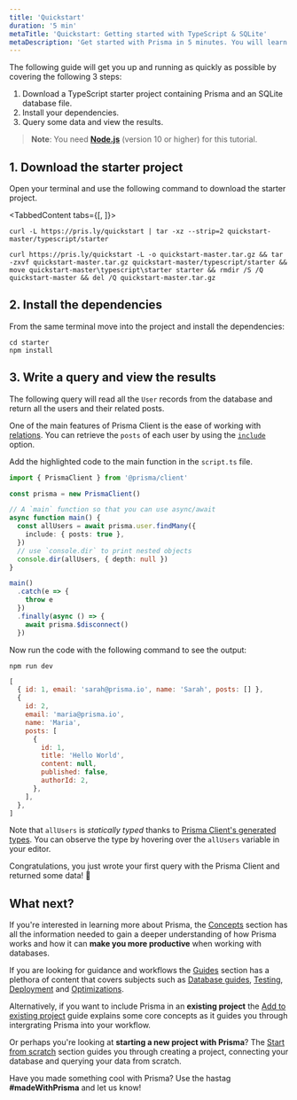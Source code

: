 ```yaml
---
title: 'Quickstart'
duration: '5 min'
metaTitle: 'Quickstart: Getting started with TypeScript & SQLite'
metaDescription: 'Get started with Prisma in 5 minutes. You will learn how to send queries to a SQLite database in a plain TypeScript script using Prisma Client.'
---
```


<TopBlock>

The following guide will get you up and running as quickly as possible by covering the following 3 steps:

1. Download a TypeScript starter project containing Prisma and an SQLite database file.
2. Install your dependencies.
3. Query some data and view the results.

> **Note**: You need [**Node.js**](https://nodejs.org/en/) (version 10 or higher) for this tutorial.

</TopBlock>

## 1. Download the starter project

Open your terminal and use the following command to download the starter project.

<TabbedContent tabs={[<FileWithIcon text="Unix (Mac OS, Linux)" icon="display"/>, <FileWithIcon text="Windows" icon="display"/>]}>

<tab>

```terminal copy
curl -L https://pris.ly/quickstart | tar -xz --strip=2 quickstart-master/typescript/starter
```

</tab>

<tab>

```terminal copy
curl https://pris.ly/quickstart -L -o quickstart-master.tar.gz && tar -zxvf quickstart-master.tar.gz quickstart-master/typescript/starter && move quickstart-master\typescript\starter starter && rmdir /S /Q quickstart-master && del /Q quickstart-master.tar.gz
```

</tab>

</TabbedContent>

## 2. Install the dependencies

From the same terminal move into the project and install the dependencies:

```terminal copy
cd starter
npm install
```

## 3. Write a query and view the results

The following query will read all the `User` records from the database and return all the users and their related posts.

One of the main features of Prisma Client is the ease of working with [relations](../concepts/components/prisma-schema/relations). You can retrieve the `posts` of each user by using the [`include`](../concepts/components/prisma-client/select-fields#include-relations-and-select-relation-fields) option.

Add the highlighted code to the main function in the `script.ts` file.

```ts file=script.ts highlight=7,8,9,10,11;add
import { PrismaClient } from '@prisma/client'

const prisma = new PrismaClient()

// A `main` function so that you can use async/await
async function main() {
  const allUsers = await prisma.user.findMany({
    include: { posts: true },
  })
  // use `console.dir` to print nested objects
  console.dir(allUsers, { depth: null })
}

main()
  .catch(e => {
    throw e
  })
  .finally(async () => {
    await prisma.$disconnect()
  })
```

Now run the code with the following command to see the output:

<CodeWithResult expanded={false}>

<cmd>

```terminal copy
npm run dev
```

</cmd>

<cmdResult>

```js no-lines
[
  { id: 1, email: 'sarah@prisma.io', name: 'Sarah', posts: [] },
  {
    id: 2,
    email: 'maria@prisma.io',
    name: 'Maria',
    posts: [
      {
        id: 1,
        title: 'Hello World',
        content: null,
        published: false,
        authorId: 2,
      },
    ],
  },
]
```

</cmdResult>

</CodeWithResult>

<Admonition type="info">

Note that `allUsers` is _statically typed_ thanks to [Prisma Client's generated types](../concepts/components/prisma-client/advanced-type-safety/operating-against-partial-structures-of-model-types). You can observe the type by hovering over the `allUsers` variable in your editor.

</Admonition>

Congratulations, you just wrote your first query with the Prisma Client and returned some data! 🎉

## What next?

If you're interested in learning more about Prisma, the [Concepts](../../concepts) section has all the information needed to gain a deeper understanding of how Prisma works and how it can
**make you more productive** when working with databases.

If you are looking for guidance and workflows the [Guides](../../guides) section has a plethora of content that covers subjects such as [Database guides](../../guides/database), [Testing](../../guides/testing), [Deployment](../../guides/deployment) and [Optimizations](../../guides/performance-and-optimization).

Alternatively, if you want to include Prisma in an **existing project** the [Add to existing project](./setup-prisma/add-to-existing-project-typescript-postgres) guide explains some core concepts as it guides you through intergrating Prisma into your workflow.

Or perhaps you're looking at **starting a new project with Prisma**? The [Start from scratch](./setup-prisma/start-from-scratch) section guides you through creating a project, connecting your database and querying your data from scratch.

<Admonition type="info">

Have you made something cool with Prisma? Use the hastag **#madeWithPrisma** and let us know!

</Admonition>